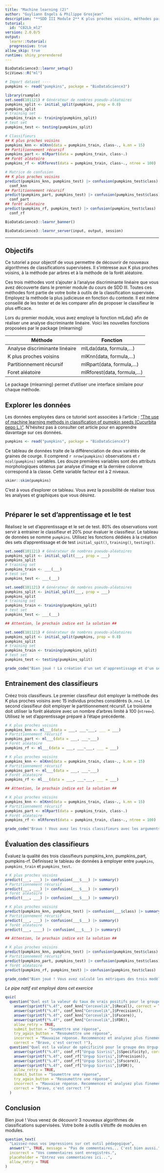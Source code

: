 ```yaml
---
title: "Machine learning (2)"
author: "Guyliann Engels & Philippe Grosjean"
description: "**SDD III Module 2** K plus proches voisins, méthodes par arbres, forêt aléatoire."
tutorial:
  id: "C02Lb_ml2"
version: 2.0.0/5
output:
  learnr::tutorial:
  progressive: true
allow_skip: true
runtime: shiny_prerendered
---
```


```r
BioDataScience3::learnr_setup()
SciViews::R("ml")

# Import dataset ----
pumpkins <- read("pumpkins", package = "BioDataScience3")

library(rsample)
set.seed(101121) # Générateur de nombres pseudo-aléatoires
pumpkins_split <- initial_split(pumpkins, prop = 0.8)
pumpkins_split
# training set
pumpkins_train <- training(pumpkins_split)
# test set
pumpkins_test <- testing(pumpkins_split)

# Classifieurs 
## K plus proches voisins
pumpkins_knn <- mlKnn(data = pumpkins_train, class~., k.nn = 15)
## Partitionnement récursif
pumpkins_part <- mlRpart(data = pumpkins_train, class~.)
## Forêt aléatoire
pumpkins_rf <- mlRforest(data = pumpkins_train, class~., ntree = 100)

# Matrice de confusion
## K plus proches voisins
predict(pumpkins_knn, pumpkins_test) |> confusion(pumpkins_test$class) |> summary() ->
  conf_knn
## Partitionnement récursif
predict(pumpkins_part, pumpkins_test) |> confusion(pumpkins_test$class) |> summary() -> 
  conf_part
## forêt aléatoire
predict(pumpkins_rf, pumpkins_test) |> confusion(pumpkins_test$class) |> summary() ->
  conf_rf
```

```r
BioDataScience3::learnr_banner()
```

```r
BioDataScience3::learnr_server(input, output, session)
```

------------------------------------------------------------------------

## Objectifs

Ce tutoriel a pour objectif de vous permettre de découvrir de nouveaux algorithmes de classifications supervisées. Il s'intéresse aux K plus proches voisins, à la méthode par arbres et à la méthode de la forêt aléatoire.

Ces trois méthodes vont s'ajouter à l'analyse discriminante linéaire que vous avez découverte dans le premier module du cours de SDD III. Toutes ces méthodes font partie de votre boite à outils de la classification supervisée. Employez la méthode la plus judicieuse en fonction du contexte. Il est même conseillé de les tester et de les comparer afin de proposer le classifieur le plus efficace.

Lors du premier module, vous avez employé la fonction mlLda() afin de réaliser une analyse discriminante linéaire. Voici les nouvelles fonctions proposées par le package {mlearning}

| **Méthode**                    | **Fonction**                 |
|--------------------------------|------------------------------|
| Analyse discriminante linéaire | mlLda(data, formula,...)     |
| K plus proches voisins         | mlKnn(data, formula,...)     |
| Partitionnement récursif       | mlRpart(data, formula,...)   |
| Foret aléatoire                | mlRforest(data, formula,...) |

Le package {mlearning} permet d'utiliser une interface similaire pour chaque méthode.

## Explorer les données

Les données employées dans ce tutoriel sont associées à l'article : ["The use of machine learning methods in classification of pumpkin seeds (Cucurbita pepo L.)"](https://doi.org/10.1007/s10722-021-01226-0). N'hésitez pas à consulter cet article pour en apprendre davantage sur ces données.

```r
pumpkins <- read("pumpkins", package = "BioDataScience3")
```

Ce tableau de données traite de la différenciation de deux variétés de graines de courge. Il comprend `r nrow(pumpkins)` observations et `r ncol(pumpkins)` variables. Les douze premières variables sont des attributs morphologiques obtenus par analyse d'image et la dernière colonne correspond à la classe. Cette variable facteur est à 2 niveaux.

```r
skimr::skim(pumpkins)
```

C'est à vous d'explorer ce tableau. Vous avez la possibilité de réaliser tous les analyses et graphiques que vous désirez.

```r

```

## Préparer le set d'apprentissage et le test

Réalisez le set d'apprentissage et le set de test. 80% des observations vont servir à entrainer le classifieur et 20% pour évaluer le classifieur. Le tableau de données se nomme `pumpkins`. Utilisez les fonctions dédiées à la création des sets d'apprentissage et de test `initial_spit()`, `training()`, `testing()`.

```r
set.seed(101121) # Générateur de nombres pseudo-aléatoires
pumpkins_split <- initial_split(___, prop = ___)
pumpkins_split
# training set
pumpkins_train <- ___(___)
# test set
pumpkins_test <- ___(___)
```

```r
set.seed(101121) # Générateur de nombres pseudo-aléatoires
pumpkins_split <- initial_split(___, prop = ___)
pumpkins_split
# training set
pumpkins_train <- training(pumpkins_split)
# test set
pumpkins_test <- ___(___)

## Attention, le prochain indice est la solution ##
```

```r
set.seed(101121) # Générateur de nombres pseudo-aléatoires
pumpkins_split <- initial_split(pumpkins, prop = 0.8)
pumpkins_split
# training set
pumpkins_train <- training(pumpkins_split)
# test set
pumpkins_test <- testing(pumpkins_split)
```

```r
grade_code("Bien joué ! La création d'un set d'apprentissage et d'un set de test n'a plus de secret pour vous.")
```

## Entrainement des classifieurs

Créez trois classifieurs. Le premier classifieur doit employer la méthode des K plus proches voisins avec 15 individus proches considérés (`k.nn=`). Le second classifieur doit employer le partitionnement récursif. Le troisième doit utiliser la forêt aléatoire avec un nombre d'arbres limité à 100 (`ntree=`). Utilisez le set d'apprentissage préparé à l'étape précédente.

```r
# K plus proches voisins
pumpkins_knn <- ml___(data = ___, ___~___, ___ = ___)
# Partitionnement récursif
pumpkins_part <- ml___(data = ___, ___~___)
# Forêt aléatoire
pumpkins_rf <- ml___(data = ___, ___~___, ___ = ___)
```

```r
# K plus proches voisins
pumpkins_knn <- mlKnn(data = pumpkins_train, class~., k.nn = 15)
# Partitionnement récursif
pumpkins_part <- ml___(data = ___, ___~___)
# Forêt aléatoire
pumpkins_rf <- ml___(data = ___, ___~___, ___ = ___)

## Attention, le prochain indice est la solution ##
```

```r
# K plus proches voisins
pumpkins_knn <- mlKnn(data = pumpkins_train, class~., k.nn = 15)
# Partitionnement récursif
pumpkins_part <- mlRpart(data = pumpkins_train, class~.)
# Forêt aléatoire
pumpkins_rf <- mlRforest(data = pumpkins_train, class~., ntree = 100)
```

```r
grade_code("Bravo ! Vous avez les trois classifieurs avec les arguments demandés. Passons à l'analyse des performances via les métriques.")
```

## Évaluation des classifieurs

Évaluez la qualité des trois classifieurs pumpkins_knn, pumpkins_part, pumpkins-rf. Définissez le tableau de données à employer entre `pumpkins`, `pumpkins_train` et `pumpkins_test`.

```r
# K plus proches voisins
predict(___, ___) |> confusion(___$___) |> summary()
# Partitionnement récursif
predict(___, ___) |> confusion(___$___) |> summary()
# forêt aléatoire
predict(___, ___) |> confusion(___$___) |> summary()
```

```r
# K plus proches voisins
predict(pumpkins_knn, pumpkins_test) |> confusion(___$class) |> summary()
# Partitionnement récursif
predict(___, ___) |> confusion(___$___) |> summary()
# forêt aléatoire
predict(___, ____) |> confusion(___$___) |> summary()

## Attention, le prochain indice est la solution ##
```

```r
# K plus proches voisins
predict(pumpkins_knn, pumpkins_test) |> confusion(pumpkins_test$class) |> summary()
# Partitionnement récursif
predict(pumpkins_part, pumpkins_test) |> confusion(pumpkins_test$class) |> summary()
# forêt aléatoire
predict(pumpkins_rf, pumpkins_test) |> confusion(pumpkins_test$class) |> summary()
```

```r
grade_code("Bien joué ! Vous avez calculé les métriques des trois modèles. Vous maitrisez en plus l'utilisation du pipe natif de R.")
```

*Le pipe natif est employé dans cet exercice*

```r
quiz(
  question("Quel est la valeur du taux de vrais positifs pour le groupe des Cercevelik obtenu via le classifieur utilisant les k plus proches voisins ?",
    answer(sprintf("%.4f", conf_knn["Cercevelik",]$Recall), correct = TRUE),
    answer(sprintf("%.4f", conf_knn["Cercevelik",]$Precision)),
    answer(sprintf("%.4f", conf_knn["Cercevelik",]$Fscore)),
    answer(sprintf("%.4f", conf_knn["Cercevelik",]$FDR)),
    allow_retry = TRUE, 
    submit_button = "Soumettre une réponse",
    try_again_button = "Resoumettre une réponse",
    incorrect = "Mauvaise réponse. Recommencez et analysez plus finement les métriques associés à ce classifieur.",
    correct = "Bravo, c'est correct !"),
  question("Quel est la valeur de spécificité pour le groupe des Urgup Sivrisi obtenu via le classifieur utilisant la forêt aléatoire ?",
    answer(sprintf("%.4f", conf_rf["Urgup Sivrisi",]$Specificity), correct = TRUE),
    answer(sprintf("%.4f", conf_rf["Urgup Sivrisi",]$Precision)),
    answer(sprintf("%.4f", conf_rf["Urgup Sivrisi",]$Fscore)),
    answer(sprintf("%.4f", conf_rf["Urgup Sivrisi",]$FDR)),
    allow_retry = TRUE, 
    submit_button = "Soumettre une réponse",
    try_again_button = "Resoumettre une réponse",
    incorrect = "Mauvaise réponse. Recommencez et analysez plus finement les métriques associés à ce classifieur.",
    correct = "Bravo, c'est correct !")
  )
```

## Conclusion

Bien joué ! Vous venez de découvrir 3 nouveaux algorithmes de classifications supervisées. Votre boite à outils s'étoffe de modules en modules.

```r
question_text(
  "Laissez-nous vos impressions sur cet outil pédagogique",
  answer("", TRUE, message = "Pas de commentaires... C'est bien aussi."),
  incorrect = "Vos commentaires sont enregistrés.",
  placeholder = "Entrez vos commentaires ici...",
  allow_retry = TRUE
)
```
